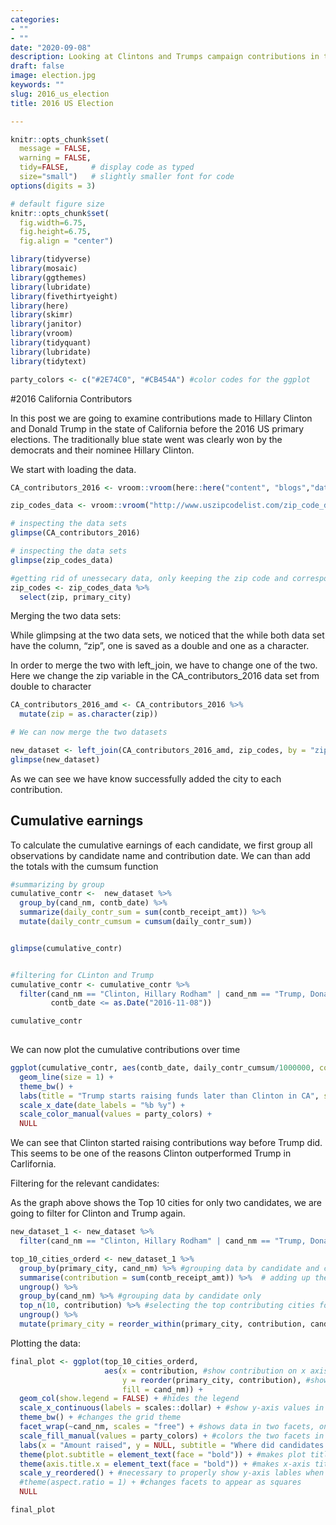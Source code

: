 ```yaml
---
categories:
- ""
- ""
date: "2020-09-08"
description: Looking at Clintons and Trumps campaign contributions in the time leading up to the 2016 US elections 
draft: false
image: election.jpg
keywords: ""
slug: 2016_us_election
title: 2016 US Election

---
```



```r
knitr::opts_chunk$set(
  message = FALSE, 
  warning = FALSE, 
  tidy=FALSE,     # display code as typed
  size="small")   # slightly smaller font for code
options(digits = 3)

# default figure size
knitr::opts_chunk$set(
  fig.width=6.75, 
  fig.height=6.75,
  fig.align = "center")
```


```r
library(tidyverse)
library(mosaic)
library(ggthemes)
library(lubridate)
library(fivethirtyeight)
library(here)
library(skimr)
library(janitor)
library(vroom)
library(tidyquant)
library(lubridate)
library(tidytext)

party_colors <- c("#2E74C0", "#CB454A") #color codes for the ggplot

```


#2016 California Contributors

In this post we are going to examine contributions made to Hillary Clinton and Donald Trump in the state of California before the 2016 US primary elections. The traditionally blue state went was clearly won by the democrats and their nominee Hillary Clinton. 




We start with loading the data.

```r

CA_contributors_2016 <- vroom::vroom(here::here("content", "blogs","data","CA_contributors_2016.csv")) # Loading Contribution Data Set

zip_codes_data <- vroom::vroom("http://www.uszipcodelist.com/zip_code_database.csv")

# inspecting the data sets
glimpse(CA_contributors_2016) 

# inspecting the data sets
glimpse(zip_codes_data)

#getting rid of unessecary data, only keeping the zip code and corresponding city
zip_codes <- zip_codes_data %>% 
  select(zip, primary_city)

```
Merging the two data sets:

While glimpsing at the two data sets, we noticed that the while both data set have the column, "zip", one is saved as a double and one as a character.

In order to merge the two with left_join, we have to change one of the two. Here we change the zip variable in the CA_contributors_2016 data set from double to character
```r

CA_contributors_2016_amd <- CA_contributors_2016 %>%
  mutate(zip = as.character(zip))

# We can now merge the two datasets

new_dataset <- left_join(CA_contributors_2016_amd, zip_codes, by = "zip") #joining the two data set using the variable "zip" which is present in both datasets
glimpse(new_dataset)

```


As we can see we have know successfully added the city to each contribution.



## Cumulative earnings


To calculate the cumulative earnings of each candidate, we first group all observations by candidate name and contribution date.
We can than add the totals with the cumsum function

```r

#summarizing by group
cumulative_contr <-  new_dataset %>% 
  group_by(cand_nm, contb_date) %>% 
  summarize(daily_contr_sum = sum(contb_receipt_amt)) %>% 
  mutate(daily_contr_cumsum = cumsum(daily_contr_sum))


glimpse(cumulative_contr) 


#filtering for CLinton and Trump
cumulative_contr <- cumulative_contr %>% 
  filter(cand_nm == "Clinton, Hillary Rodham" | cand_nm == "Trump, Donald J.",
         contb_date <= as.Date("2016-11-08"))

cumulative_contr
  


```
We can now plot the cumulative contributions over time 


```r

ggplot(cumulative_contr, aes(contb_date, daily_contr_cumsum/1000000, color = cand_nm)) +
  geom_line(size = 1) + 
  theme_bw() +
  labs(title = "Trump starts raising funds later than Clinton in CA", subtitle = "Cumulative contributions recieved up to election day in CA", y="Cumulative contributions (in mio $)", x = NULL, color = "Candidate") +
  scale_x_date(date_labels = "%b %y") +
  scale_color_manual(values = party_colors) +
  NULL 

```

We can see that Clinton started raising contributions way before Trump did. 
This seems to be one of the reasons Clinton outperformed Trump in Carlifornia.



Filtering for the relevant candidates:

As the graph above shows the Top 10 cities for only two candidates, we are going to filter for Clinton and Trump again.
  
```r

new_dataset_1 <- new_dataset %>% 
  filter(cand_nm == "Clinton, Hillary Rodham" | cand_nm == "Trump, Donald J.") #filter for Trump and Clinton


```

```r



top_10_cities_orderd <- new_dataset_1 %>% 
  group_by(primary_city, cand_nm) %>% #grouping data by candidate and city
  summarise(contribution = sum(contb_receipt_amt)) %>%  # adding up the contributions for each candidate and city
  ungroup() %>% 
  group_by(cand_nm) %>% #grouping data by candidate only
  top_n(10, contribution) %>% #selecting the top contributing cities for each group
  ungroup() %>% 
  mutate(primary_city = reorder_within(primary_city, contribution, cand_nm)) #reordering the cities by contribution for each candidate


```

Plotting the data:

```r



final_plot <- ggplot(top_10_cities_orderd, 
                     aes(x = contribution, #show contribution on x axis
                         y = reorder(primary_city, contribution), #shows cities on y axis, orderd by contribution
                         fill = cand_nm)) + 
  geom_col(show.legend = FALSE) + #hides the legend
  scale_x_continuous(labels = scales::dollar) + #show y-axis values in dollar
  theme_bw() + #changes the grid theme
  facet_wrap(~cand_nm, scales = "free") + #shows data in two facets, one for each candidate
  scale_fill_manual(values = party_colors) + #colors the two facets in blue and red
  labs(x = "Amount raised", y = NULL, subtitle = "Where did candidates raise the most money?") + #formats lables and plot titles
  theme(plot.subtitle = element_text(face = "bold")) + #makes plot title bold
  theme(axis.title.x = element_text(face = "bold")) + #makes x-axis title bold
  scale_y_reordered() + #necessary to properly show y-axis lables when "reorder_within" function is used
  #theme(aspect.ratio = 1) + #changes facets to appear as squares
  NULL

final_plot

```





